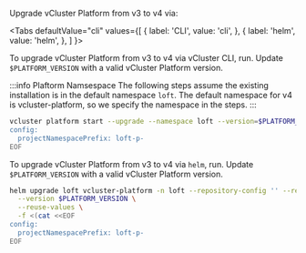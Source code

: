 
Upgrade vCluster Platform from v3 to v4 via:

<Tabs
  defaultValue="cli"
  values={[
    { label: 'CLI', value: 'cli', },
    { label: 'helm', value: 'helm', },
  ]
}>
<TabItem value="cli">

To upgrade vCluster Platform from v3 to v4 via vCluster CLI, run. Update `$PLATFORM_VERSION` with a valid vCluster Platform version.

:::info Plaftorm Namsespace
The following steps assume the existing installation is in the default namespace `loft`. The default namespace for v4 is vcluster-platform, so we specify the namespace in the steps.
:::

```bash
vcluster platform start --upgrade --namespace loft --version=$PLATFORM_VERSION --values=<(cat <<EOF
config:
  projectNamespacePrefix: loft-p-
EOF
```

</TabItem>
<TabItem value="helm">

To upgrade vCluster Platform from v3 to v4 via `helm`, run. Update `$PLATFORM_VERSION` with a valid vCluster Platform version.

```bash
helm upgrade loft vcluster-platform -n loft --repository-config '' --repo https://charts.loft.sh \
  --version $PLATFORM_VERSION \
  --reuse-values \
  -f <(cat <<EOF
config:
  projectNamespacePrefix: loft-p-
EOF
```

</TabItem>
</Tabs>
